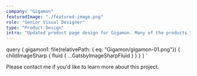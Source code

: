 ```yaml
---
company: "Gigamon"
featuredImage: "./featured-image.png"
role: "Senior Visual Designer"
type: "Product Design"
intro: "Updated product page design for Gigamon. Many of the products that Gigamon provides is software based, thats why I went with a more typographic layout to keep the design scalable and also to keep the content interesting as the user scrolls down the page. " 
---
```


  query {
    gigamon1: file(relativePath: { eq: "Gigamon/gigamon-01.png"}) {
      childImageSharp {
        fluid {
          ...GatsbyImageSharpFluid
        }
      }
    }
  }
`

<GridTwo>

<ImageContainer classes="large" fluid={props.data.gigamon1.childImageSharp.fluid} />

<p class="small right blog-text">Please contact me if you'd like to learn more about this project.</p>

</GridTwo>